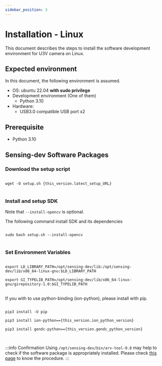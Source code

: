 ```yaml
---
sidebar_position: 3
---
```



# Installation - Linux 

This document describes the steps to install the software development environment for U3V camera on Linux.

## Expected environment

In this document, the following environment is assumed.

* OS: ubuntu 22.04 **with sudo privilege**
* Development environment (One of them)
    * Python 3.10
* Hardware:
    * USB3.0 compatible USB port x2


## Prerequisite

* Python 3.10

## Sensing-dev Software Packages

### Download the setup script

<pre>
<code class="language-bash">
wget -O setup.sh {this_version.latest_setup_URL}
</code>
</pre>

### Install and setup SDK

Note that `--install-opencv` is optional.

The following command install SDK and its dependencies

<pre>
<code class="language-bash">
sudo bash setup.sh --install-opencv
</code>
</pre>

### Set Environment Variables

<pre>
<code class="language-bash">
export LD_LIBRARY_PATH=/opt/sensing-dev/lib:/opt/sensing-dev/lib/x86_64-linux-gnu:$LD_LIBRARY_PATH<br />
export GI_TYPELIB_PATH=/opt/sensing-dev/lib/x86_64-linux-gnu/girepository-1.0:$GI_TYPELIB_PATH
</code>
</pre>

If you with to use python-binding (ion-python), please install with pip.

<pre>
<code class="language-bash">
pip3 install -U pip<br />
pip3 install ion-python=={this_version.ion_python_version}<br />
pip3 install gendc-python=={this_version.gendc_python_version}<br />
</code>
</pre>

:::info Confirmation
Using `/opt/sensing-dev/bin/arv-tool-0.8` may help to check if the software package is appropriately installed. Please check [this page](/docs/external/aravis/arv-tools.md) to know the procedure.
:::